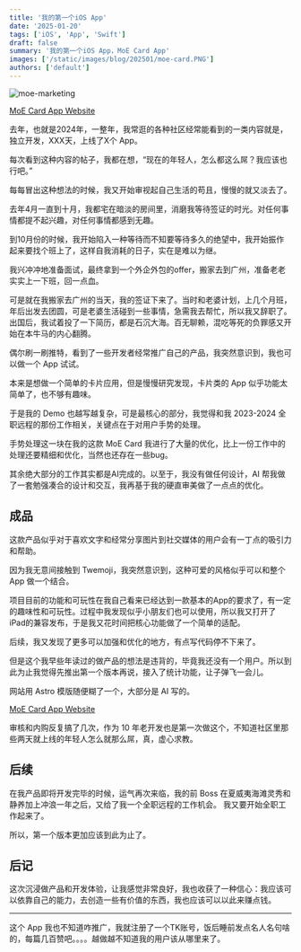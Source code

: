 ```yaml
---
title: '我的第一个iOS App'
date: '2025-01-20'
tags: ['iOS', 'App', 'Swift']
draft: false
summary: '我的第一个iOS App，MoE Card App'
images: ['/static/images/blog/202501/moe-card.PNG']
authors: ['default']
---
```


![moe-marketing](/static/images/blog/202501/moe-marketing.png)

[MoE Card App Website](https://www.moecard.app/)

去年，也就是2024年，一整年，我常逛的各种社区经常能看到的一类内容就是，独立开发，XXX天，上线了X个 App。

每次看到这种内容的帖子，我都在想，“现在的年轻人，怎么都这么屌？我应该也行吧。”

每每冒出这种想法的时候，我又开始审视起自己生活的苟且，慢慢的就又淡去了。

去年4月一直到十月，我都宅在暗淡的房间里，消磨我等待签证的时光。对任何事情都提不起兴趣，对任何事情都感到无趣。

到10月份的时候，我开始陷入一种等待而不知要等待多久的绝望中，我开始振作起来要找个班上了，这样自我消耗的日子，实在是难以为继。

我兴冲冲地准备面试，最终拿到一个外企外包的offer，搬家去到广州，准备老老实实上一下班，回一点血。

可是就在我搬家去广州的当天，我的签证下来了。当时和老婆计划，上几个月班，年后出发去团圆，可是老婆生活碰到一些事情，急需我去帮忙，所以我又辞职了。出国后，我试着投了一下简历，都是石沉大海。百无聊赖，混吃等死的负罪感又开始在本牛马的内心翻腾。

偶尔刷一刷推特，看到了一些开发者经常推广自己的产品，我突然意识到，我也可以做一个 App 试试。

本来是想做一个简单的卡片应用，但是慢慢研究发现，卡片类的 App 似乎功能太简单了，也不够有趣味。

于是我的 Demo 也越写越复杂，可是最核心的部分，我觉得和我 2023-2024 全职远程的那份工作相关，关键点在于对用户手势的处理。

手势处理这一块在我的这款 MoE Card 我进行了大量的优化，比上一份工作中的处理还要精细和优化，当然也还存在一些bug。

其余绝大部分的工作其实都是AI完成的。以至于，我没有做任何设计，AI 帮我做了一套勉强凑合的设计和交互，我再基于我的硬直审美做了一点点的优化。

## 成品

这款产品似乎对于喜欢文字和经常分享图片到社交媒体的用户会有一丁点的吸引力和帮助。

因为我无意间接触到 Twemoji，我突然意识到，这种可爱的风格似乎可以和整个 App 做一个结合。

项目目前的功能和可玩性在我自己看来已经达到一款基本的App的要求了，有一定的趣味性和可玩性。过程中我发现似乎小朋友们也可以使用，所以我又打开了iPad的兼容发布，于是我又花时间把核心功能做了一个简单的适配。

后续，我又发现了更多可以加强和优化的地方，有点写代码停不下来了。

但是这个我早些年读过的做产品的想法是违背的，毕竟我还没有一个用户。所以到此为止我觉得先推出第一个版本再说，接入了统计功能，让子弹飞一会儿。

网站用 Astro 模版随便糊了一个，大部分是 AI 写的。

[MoE Card App Website](https://www.moecard.app/)

审核和内购反复搞了几次，作为 10 年老开发也是第一次做这个，不知道社区里那些两天就上线的年轻人怎么就那么屌，真，虚心求教。

## 后续

在我产品即将开发完毕的时候，运气再次来临，我的前 Boss 在夏威夷海滩灵秀和静养加上冲浪一年之后，又给了我一个全职远程的工作机会。 我又要开始全职工作起来了。

所以，第一个版本更加应该到此为止了。

## 后记

这次沉浸做产品和开发体验，让我感觉非常良好，我也收获了一种信心：我应该可以依靠自己的能力，去创造一些有价值的东西，我也应该可以以此来赚点钱。

---

这个 App 我也不知道咋推广，我就注册了一个TK账号，饭后睡前发点名人名句啥的，每篇几百赞吧。。。。越做越不知道我的用户该从哪里来了。
